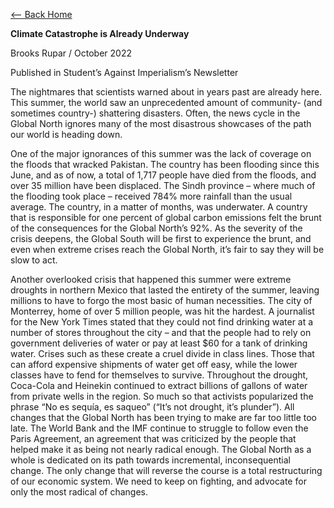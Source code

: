 [\<\-- Back Home](broooksie.github.io)

**Climate Catastrophe is Already Underway**

Brooks Rupar / October 2022

Published in Student's Against Imperialism's Newsletter

The nightmares that scientists warned about in years past are already here. This summer, the world saw an unprecedented amount of community- (and sometimes country-) shattering disasters. Often, the news cycle in the Global North ignores many of the most disastrous showcases of the path our world is heading down.

One of the major ignorances of this summer was the lack of coverage on the floods that wracked Pakistan. The country has been flooding since this June, and as of now, a total of 1,717 people have died from the floods, and over 35 million have been displaced. The Sindh province -- where much of the flooding took place -- received 784% more rainfall than the usual average. The country, in a matter of months, was underwater. A country that is responsible for one percent of global carbon emissions felt the brunt of the consequences for the Global North's 92%. As the severity of the crisis deepens, the Global South will be first to experience the brunt, and even when extreme crises reach the Global North, it's fair to say they will be slow to act.

Another overlooked crisis that happened this summer were extreme droughts in northern Mexico that lasted the entirety of the summer, leaving millions to have to forgo the most basic of human necessities. The city of Monterrey, home of over 5 million people, was hit the hardest. A journalist for the New York Times stated that they could not find drinking water at a number of stores throughout the city -- and that the people had to rely on government deliveries of water or pay at least \$60 for a tank of drinking water. Crises such as these create a cruel divide in class lines. Those that can afford expensive shipments of water get off easy, while the lower classes have to fend for themselves to survive. Throughout the drought, Coca-Cola and Heinekin continued to extract billions of gallons of water from private wells in the region. So much so that activists popularized the phrase "No es sequía, es saqueo" ("It's not drought, it's plunder"). All changes that the Global North has been trying to make are far too little too late. The World Bank and the IMF continue to struggle to follow even the Paris Agreement, an agreement that was criticized by the people that helped make it as being not nearly radical enough. The Global North as a whole is dedicated on its path towards incremental, inconsequential change. The only change that will reverse the course is a total restructuring of our economic system. We need to keep on fighting, and advocate for only the most radical of changes.
